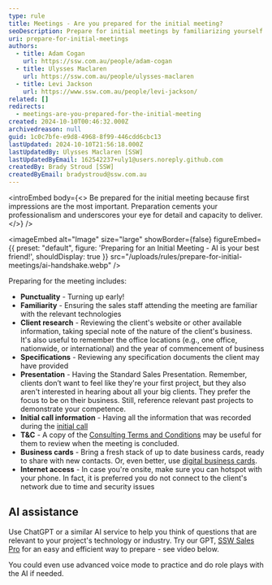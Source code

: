 ```yaml
---
type: rule
title: Meetings - Are you prepared for the initial meeting?
seoDescription: Prepare for initial meetings by familiarizing yourself with client technology, reviewing their website and specifications, and having a standard sales presentation ready.
uri: prepare-for-initial-meetings
authors:
  - title: Adam Cogan
    url: https://ssw.com.au/people/adam-cogan
  - title: Ulysses Maclaren
    url: https://ssw.com.au/people/ulysses-maclaren
  - title: Levi Jackson
    url: https://www.ssw.com.au/people/levi-jackson/
related: []
redirects:
  - meetings-are-you-prepared-for-the-initial-meeting
created: 2024-10-10T00:46:32.000Z
archivedreason: null
guid: 1c0c7bfe-e9d8-4968-8f99-446cdd6cbc13
lastUpdated: 2024-10-10T21:56:18.000Z
lastUpdatedBy: Ulysses Maclaren [SSW]
lastUpdatedByEmail: 162542237+uly1@users.noreply.github.com
createdBy: Brady Stroud [SSW]
createdByEmail: bradystroud@ssw.com.au
---
```


<introEmbed
  body={<>
Be prepared for the initial meeting because first impressions are the most important. Preparation cements your professionalism and underscores your eye for detail and capacity to deliver.
  </>}
/>

<imageEmbed
  alt="Image"
  size="large"
  showBorder={false}
  figureEmbed={{
    preset: "default",
    figure: 'Preparing for an Initial Meeting - AI is your best friend!',
    shouldDisplay: true
  }}
  src="/uploads/rules/prepare-for-initial-meetings/ai-handshake.webp"
/>

Preparing for the meeting includes:

* **Punctuality** - Turning up early!
* **Familiarity** - Ensuring the sales staff attending the meeting are familiar with the relevant technologies
* **Client research** - Reviewing the client's website or other available information, taking special note of the nature of the client's business. It's also useful to remember the office locations (e.g., one office, nationwide, or international) and the year of commencement of business
* **Specifications** - Reviewing any specification documents the client may have provided
* **Presentation** - Having the Standard Sales Presentation. Remember, clients don’t want to feel like they're your first project, but they also aren't interested in hearing about all your big clients. They prefer the focus to be on their business. Still, reference relevant past projects to demonstrate your competence.
* **Initial call information** - Having all the information that was recorded during the [initial call](/be-prepared-for-inbound-calls)
* **T&C** - A copy of the [Consulting Terms and Conditions](https://www.ssw.com.au/terms-and-conditions) may be useful for them to review when the meeting is concluded.
* **Business cards** - Bring a fresh stack of up to date business cards, ready to share with new contacts. Or, even better, use [digital business cards](https://www.ssw.com.au/rules/business-cards-branding).
* **Internet access** - In case you're onsite, make sure you can hotspot with your phone. In fact, it is preferred you do not connect to the client's network due to time and security issues

## **AI assistance**

Use ChatGPT or a similar AI service to help you think of questions that are relevant to your project's technology or industry. Try our GPT, [SSW Sales Pro](https://chatgpt.com/g/g-PlDXigpe3-ssw-sales-pro) for an easy and efficient way to prepare - see video below.

You could even use advanced voice mode to practice and do role plays with the AI if needed.

<youtubeEmbed url="https://youtu.be/DzYnADsjNQw" description="Video: How to plan an initial meeting with Levi Jackson & Luke Cook (8 min)" />
